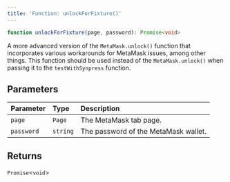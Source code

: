 ```yaml
---
title: 'Function: unlockForFixture()'
---
```


```ts
function unlockForFixture(page, password): Promise<void>
```

A more advanced version of the `MetaMask.unlock()` function that incorporates various workarounds for MetaMask issues, among other things.
 This function should be used instead of the `MetaMask.unlock()` when passing it to the `testWithSynpress` function.

## Parameters

| Parameter | Type | Description |
| :------ | :------ | :------ |
| `page` | `Page` | The MetaMask tab page. |
| `password` | `string` | The password of the MetaMask wallet. |

## Returns

`Promise`\<`void`\>
